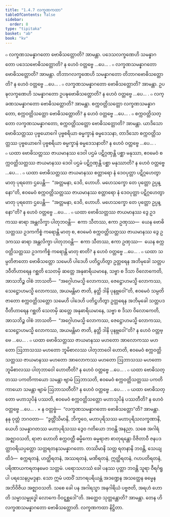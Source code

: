 ```yaml
---
title: "1.4.7 လက္ခဏကထာ"
tableOfContents: false
sidebar:
  order: 8
type: "tipitaka"
basket: "ab"
book: "kv"
---
```



<DynamicBreadcrumb />

<Division number="400" book="kv">

<Paragraph number="1382" book="kv">
๐ လက္ခဏသမန္နာဂတော ဗောဓိသတ္တောတိ? အာမန္တာ. ပဒေသလက္ခဏေဟိ သမန္နာဂတော ပဒေသဗောဓိသတ္တောတိ? န ဟေဝံ ဝတ္တဗ္ဗေ …ပေ… .
</Paragraph>

<Paragraph number="1383" book="kv">
๐ လက္ခဏသမန္နာဂတော ဗောဓိသတ္တောတိ? အာမန္တာ. တိဘာဂလက္ခဏေဟိ သမန္နာဂတော တိဘာဂဗောဓိသတ္တောတိ? န ဟေဝံ ဝတ္တဗ္ဗေ …ပေ… .
</Paragraph>

<Paragraph number="1384" book="kv">
๐ လက္ခဏသမန္နာဂတော ဗောဓိသတ္တောတိ? အာမန္တာ. ဥပဍ္ဎလက္ခဏေဟိ သမန္နာဂတော ဥပဍ္ဎဗောဓိသတ္တောတိ? န ဟေဝံ ဝတ္တဗ္ဗေ …ပေ… .
</Paragraph>

<Paragraph number="1385" book="kv">
๐ လက္ခဏသမန္နာဂတော ဗောဓိသတ္တောတိ? အာမန္တာ. စက္ကဝတ္တိသတ္တော လက္ခဏသမန္နာဂတော, စက္ကဝတ္တိသတ္တော ဗောဓိသတ္တောတိ? န ဟေဝံ ဝတ္တဗ္ဗေ …ပေ… .
</Paragraph>

<Paragraph number="1386" book="kv">
๐ စက္ကဝတ္တိသတ္တော လက္ခဏသမန္နာဂတော, စက္ကဝတ္တိသတ္တော ဗောဓိသတ္တောတိ? အာမန္တာ. ယာဒိသော ဗောဓိသတ္တဿ ပုဗ္ဗယောဂေါ ပုဗ္ဗစရိယာ ဓမ္မက္ခာနံ ဓမ္မဒေသနာ, တာဒိသော စက္ကဝတ္တိသတ္တဿ ပုဗ္ဗယောဂေါ ပုဗ္ဗစရိယာ ဓမ္မက္ခာနံ ဓမ္မဒေသနာတိ? န ဟေဝံ ဝတ္တဗ္ဗေ …ပေ… .
</Paragraph>

</Division>
<Division number="401" book="kv">

<Paragraph number="1387" book="kv">
๐ ယထာ ဗောဓိသတ္တဿ ဇာယမာနဿ ဒေဝါ ပဌမံ ပဋိဂ္ဂဏှန္တိ ပစ္ဆာ မနုဿာ, ဧဝမေဝံ စက္ကဝတ္တိသတ္တဿ ဇာယမာနဿ ဒေဝါ ပဌမံ ပဋိဂ္ဂဏှန္တိ ပစ္ဆာ မနုဿာတိ? န ဟေဝံ ဝတ္တဗ္ဗေ …ပေ… .
</Paragraph>

<Paragraph number="1388" book="kv">
๐ ယထာ ဗောဓိသတ္တဿ ဇာယမာနဿ စတ္တာရော နံ ဒေဝပုတ္တာ ပဋိဂ္ဂဟေတွာ မာတု ပုရတော ဌပေန္တိ—  “အတ္တမနာ, ဒေဝိ, ဟောဟိ. မဟေသက္ခော တေ ပုတ္တော ဥပ္ပန္နော”တိ, ဧဝမေဝံ စက္ကဝတ္တိသတ္တဿ ဇာယမာနဿ စတ္တာရော နံ ဒေဝပုတ္တာ ပဋိဂ္ဂဟေတွာ မာတု ပုရတော ဌပေန္တိ—  “အတ္တမနာ, ဒေဝိ, ဟောဟိ. မဟေသက္ခော တေ ပုတ္တော ဥပ္ပန္နော”တိ? န ဟေဝံ ဝတ္တဗ္ဗေ …ပေ… .
</Paragraph>

<Paragraph number="1389" book="kv">
๐ ယထာ ဗောဓိသတ္တဿ ဇာယမာနဿ ဒွေ ဥဒကဿ ဓာရာ အန္တလိက္ခာ ပါတုဘဝန္တိ—  ဧကာ သီတဿ, ဧကာ ဥဏှဿ—  ယေန ဗောဓိသတ္တဿ ဥဒကကိစ္စံ ကရောန္တိ မာတု စ, ဧဝမေဝံ စက္ကဝတ္တိသတ္တဿ ဇာယမာနဿ ဒွေ ဥဒကဿ ဓာရာ အန္တလိက္ခာ ပါတုဘဝန္တိ—  ဧကာ သီတဿ, ဧကာ ဥဏှဿ—  ယေန စက္ကဝတ္တိသတ္တဿ ဥဒကကိစ္စံ ကရောန္တိ မာတု စာတိ? န ဟေဝံ ဝတ္တဗ္ဗေ …ပေ… .
</Paragraph>

<Paragraph number="1390" book="kv">
๐ ယထာ သမ္ပတိဇာတော ဗောဓိသတ္တော သမေဟိ ပါဒေဟိ ပတိဋ္ဌဟိတွာ ဥတ္တရေန အဘိမုခေါ သတ္တပဒဝီတိဟာရေန ဂစ္ဆတိ သေတမှိ ဆတ္တေ အနုဓာရိယမာနေ, သဗ္ဗာ စ ဒိသာ ဝိလောကေတိ, အာသဘိဉ္စ ဝါစံ ဘာသတိ—  “အဂ္ဂေါဟမသ္မိ လောကဿ, ဇေဋ္ဌောဟမသ္မိ လောကဿ, သေဋ္ဌောဟမသ္မိ လောကဿ, အယမန္တိမာ ဇာတိ, နတ္ထိ ဒါနိ ပုနဗ္ဘဝေါ”တိ, ဧဝမေဝံ သမ္ပတိဇာတော စက္ကဝတ္တိသတ္တော သမေဟိ ပါဒေဟိ ပတိဋ္ဌဟိတွာ ဥတ္တရေန အဘိမုခေါ သတ္တပဒဝီတိဟာရေန ဂစ္ဆတိ သေတမှိ ဆတ္တေ အနုဓာရိယမာနေ, သဗ္ဗာ စ ဒိသာ ဝိလောကေတိ, အာသဘိဉ္စ ဝါစံ ဘာသတိ—  “အဂ္ဂေါဟမသ္မိ လောကဿ, ဇေဋ္ဌောဟမသ္မိ လောကဿ, သေဋ္ဌောဟမသ္မိ လောကဿ, အယမန္တိမာ ဇာတိ, နတ္ထိ ဒါနိ ပုနဗ္ဘဝေါ”တိ? န ဟေဝံ ဝတ္တဗ္ဗေ …ပေ… .
</Paragraph>

<Paragraph number="1391" book="kv">
๐ ယထာ ဗောဓိသတ္တဿ ဇာယမာနဿ မဟတော အာလောကဿ မဟတော ဩဘာသဿ မဟတော ဘူမိစာလဿ ပါတုဘာဝေါ ဟောတိ, ဧဝမေဝံ စက္ကဝတ္တိသတ္တဿ ဇာယမာနဿ မဟတော အာလောကဿ မဟတော ဩဘာသဿ မဟတော ဘူမိစာလဿ ပါတုဘာဝေါ ဟောတီတိ? န ဟေဝံ ဝတ္တဗ္ဗေ …ပေ… .
</Paragraph>

<Paragraph number="1392" book="kv">
๐ ယထာ ဗောဓိသတ္တဿ ပကတိကာယော သမန္တာ ဗျာမံ ဩဘာသတိ, ဧဝမေဝံ စက္ကဝတ္တိသတ္တဿ ပကတိကာယော သမန္တာ ဗျာမံ ဩဘာသတီတိ? န ဟေဝံ ဝတ္တဗ္ဗေ …ပေ… .
</Paragraph>

<Paragraph number="1393" book="kv">
๐ ယထာ ဗောဓိသတ္တော မဟာသုပိနံ ပဿတိ, ဧဝမေဝံ စက္ကဝတ္တိသတ္တော မဟာသုပိနံ ပဿတီတိ? န ဟေဝံ ဝတ္တဗ္ဗေ …ပေ… .
</Paragraph>

</Division>
<Division number="402" book="kv">

<Paragraph number="1394" book="kv">
× န ဝတ္တဗ္ဗံ—  “လက္ခဏသမန္နာဂတော ဗောဓိသတ္တော”တိ? အာမန္တာ. နနု ဝုတ္တံ ဘဂဝတာ—  “ဒွတ္တိံသိမာနိ, ဘိက္ခဝေ, မဟာပုရိသဿ မဟာပုရိသလက္ခဏာနိ, ယေဟိ သမန္နာဂတဿ မဟာပုရိသဿ ဒွေဝ ဂတိယော ဘဝန္တိ အနညာ. သစေ အဂါရံ အဇ္ဈာဝသတိ, ရာဇာ ဟောတိ စက္ကဝတ္တီ ဓမ္မိကော ဓမ္မရာဇာ စာတုရန္တော ဝိဇိတာဝီ ဇနပဒတ္ထာဝရိယပ္ပတ္တော သတ္တရတနသမန္နာဂတော. တဿိမာနိ သတ္တ ရတနာနိ ဘဝန္တိ, သေယျထိဒံ—  စက္ကရတနံ, ဟတ္ထိရတနံ, အဿရတနံ, မဏိရတနံ, ဣတ္ထိရတနံ, ဂဟပတိရတနံ, ပရိဏာယကရတနမေဝ သတ္တမံ. ပရောသဟဿံ ခေါ ပနဿ ပုတ္တာ ဘဝန္တိ သူရာ ဝီရင်္ဂရူပါ ပရသေနပ္ပမဒ္ဒနာ. သော ဣမံ ပထဝိံ သာဂရပရိယန္တံ အဒဏ္ဍေန အသတ္ထေန ဓမ္မေန အဘိဝိဇိယ အဇ္ဈာဝသတိ. သစေ ခေါ ပန အဂါရသ္မာ အနဂါရိယံ ပဗ္ဗဇတိ, အရဟံ ဟောတိ သမ္မာသမ္ဗုဒ္ဓေါ လောကေ ဝိဝဋ္ဋစ္ဆဒေါ”တိ. အတ္ထေဝ သုတ္တန္တောတိ? အာမန္တာ. တေန ဟိ လက္ခဏသမန္နာဂတော ဗောဓိသတ္တောတိ.

</Paragraph>
</Division>

<Paragraph number="1395" type="center" book="kv">
လက္ခဏကထာ နိဋ္ဌိတာ.
</Paragraph>